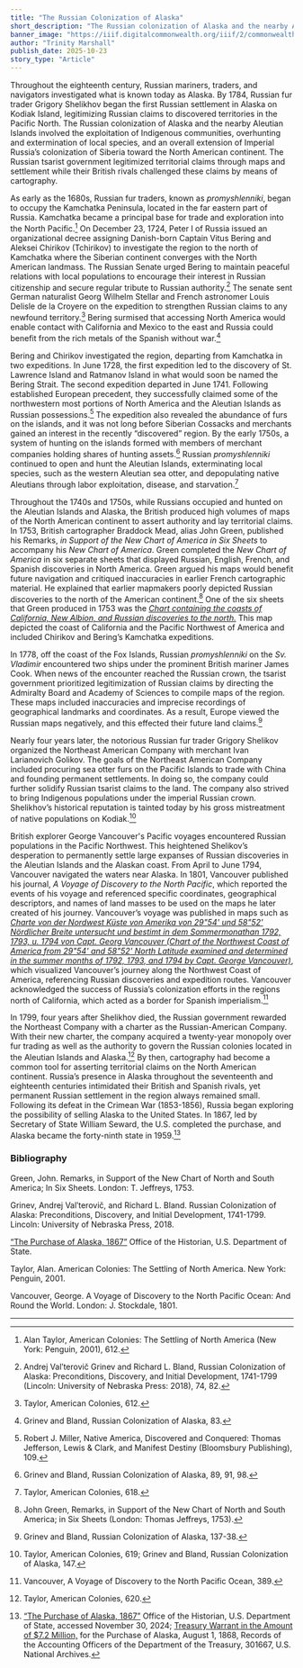 ```yaml
---
title: "The Russian Colonization of Alaska"
short_description: "The Russian colonization of Alaska and the nearby Aleutian Islands involved the exploitation of Indigenous communities, overhunting and extermination of local species, and an overall extension of Imperial Russia’s colonization of Siberia toward the North American continent."
banner_image: "https://iiif.digitalcommonwealth.org/iiif/2/commonwealth:q524n651t/3401,1618,1115,683/full/0/default.jpg"
author: "Trinity Marshall"
publish_date: 2025-10-23
story_type: "Article"
---
```



Throughout the eighteenth century, Russian mariners, traders, and navigators investigated what is known today as Alaska. By 1784, Russian fur trader Grigory Shelikhov began the first Russian settlement in Alaska on Kodiak Island, legitimizing Russian claims to discovered territories in the Pacific North. The Russian colonization of Alaska and the nearby Aleutian Islands involved the exploitation of Indigenous communities, overhunting and extermination of local species, and an overall extension of Imperial Russia’s colonization of Siberia toward the North American continent. The Russian tsarist government legitimized territorial claims through maps and settlement while their British rivals challenged these claims by means of cartography. 

As early as the 1680s, Russian fur traders, known as *promyshlenniki*, began to occupy the Kamchatka Peninsula, located in the far eastern part of Russia. Kamchatka became a principal base for trade and exploration into the North Pacific.[^1] On December 23, 1724, Peter I of Russia issued an organizational decree assigning Danish-born Captain Vitus Bering and Aleksei Chirikov (Tchirikov) to investigate the region to the north of Kamchatka where the Siberian continent converges with the North American landmass. The Russian Senate urged Bering to maintain peaceful relations with local populations to encourage their interest in Russian citizenship and secure regular tribute to Russian authority.[^2] The senate sent German naturalist Georg Wilhelm Stellar and French astronomer Louis Delisle de la Croyere on the expedition to strengthen Russian claims to any newfound territory.[^3] Bering surmised that accessing North America would enable contact with California and Mexico to the east and Russia could benefit from the rich metals of the Spanish without war.[^4]

Bering and Chirikov investigated the region, departing from Kamchatka in two expeditions. In June 1728, the first expedition led to the discovery of St. Lawrence Island and Ratmanov Island in what would soon be named the Bering Strait. The second expedition departed in June 1741. Following established European precedent, they successfully claimed some of the northwestern most portions of North America and the Aleutian Islands as Russian possessions.[^5] The expedition also revealed the abundance of furs on the islands, and it was not long before Siberian Cossacks and merchants gained an interest in the recently “discovered” region. By the early 1750s, a system of hunting on the islands formed with members of merchant companies holding shares of hunting assets.[^6] Russian *promyshlenniki* continued to open and hunt the Aleutian Islands, exterminating local species, such as the western Aleutian sea otter, and depopulating native Aleutians through labor exploitation, disease, and starvation.[^7]

Throughout the 1740s and 1750s, while Russians occupied and hunted on the Aleutian Islands and Alaska, the British produced high volumes of maps of the North American continent to assert authority and lay territorial claims. In 1753, British cartographer Braddock Mead, alias John Green, published his Remarks, *in Support of the New Chart of America in Six Sheets* to accompany his *New Chart of America*. Green completed the *New Chart of America* in six separate sheets that displayed Russian, English, French, and Spanish discoveries in North America. Green argued his maps would benefit future navigation and critiqued inaccuracies in earlier French cartographic material. He explained that earlier mapmakers poorly depicted Russian discoveries to the north of the American continent.[^8] One of the six sheets that Green produced in 1753 was the [*Chart containing the coasts of California, New Albion, and Russian discoveries to the north.*](https://www.argomaps.org/maps/commonwealth:q524mv60j/) This map depicted the coast of California and the Pacific Northwest of America and included Chirikov and Bering’s Kamchatka expeditions.

<InlineMapViewer identifier="commonwealth__q524mv60j" />

In 1778, off the coast of the Fox Islands, Russian *promyshlenniki* on the *Sv. Vladimir* encountered two ships under the prominent British mariner James Cook. When news of the encounter reached the Russian crown, the tsarist government prioritized legitimization of Russian claims by directing the Admiralty Board and Academy of Sciences to compile maps of the region. These maps included inaccuracies and imprecise recordings of geographical landmarks and coordinates. As a result, Europe viewed the Russian maps negatively, and this effected their future land claims.[^9]

Nearly four years later, the notorious Russian fur trader Grigory Shelikov organized the Northeast American Company with merchant Ivan Larianovich Golikov. The goals of the Northeast American Company included procuring sea otter furs on the Pacific Islands to trade with China and founding permanent settlements. In doing so, the company could further solidify Russian tsarist claims to the land. The company also strived to bring Indigenous populations under the imperial Russian crown. Shelikhov’s historical reputation is tainted today by his gross mistreatment of native populations on Kodiak.[^10]

British explorer George Vancouver's Pacific voyages encountered Russian populations in the Pacific Northwest. This heightened Shelikov’s desperation to permanently settle large expanses of Russian discoveries in the Aleutian Islands and the Alaskan coast. From April to June 1794, Vancouver navigated the waters near Alaska. In 1801, Vancouver published his journal, *A Voyage of Discovery to the North Pacific*, which reported the events of his voyage and referenced specific coordinates, geographical descriptors, and names of land masses to be used on the maps he later created of his journey. Vancouver’s voyage was published in maps such as [*Charte von der Nordwest Küste von Amerika von 29"54' und 58"52' Nördlicher Breite untersucht und bestimt in dem Sommermonathan 1792, 1793, u. 1794 von Capt. Georg Vancouver (Chart of the Northwest Coast of America from 29"54' and 58"52' North Latitude examined and determined in the summer months of 1792, 1793, and 1794 by Capt. George Vancouver)*](https://americana.jcblibrary.org/search/object/jcbcap-ljcbmaps-1-1-3027-101409/), which visualized Vancouver’s journey along the Northwest Coast of America, referencing Russian discoveries and expedition routes. Vancouver acknowledged the success of Russia’s colonization efforts in the regions north of California, which acted as a border for Spanish imperialism.[^11]

In 1799, four years after Shelikhov died, the Russian government rewarded the Northeast Company with a charter as the Russian-American Company. With their new charter, the company acquired a twenty-year monopoly over fur trading as well as the authority to govern the Russian colonies located in the Aleutian Islands and Alaska.[^12] By then, cartography had become a common tool for asserting territorial claims on the North American continent. Russia’s presence in Alaska throughout the seventeenth and eighteenth centuries intimidated their British and Spanish rivals, yet permanent Russian settlement in the region always remained small. Following its defeat in the Crimean War (1853-1856), Russia began exploring the possibility of selling Alaska to the United States. In 1867, led by Secretary of State William Seward, the U.S. completed the purchase, and Alaska became the forty-ninth state in 1959.[^13]

[^1]: Alan Taylor, American Colonies: The Settling of North America (New York: Penguin, 2001), 612.

[^2]: Andrej Valʹterovič Grinev and Richard L. Bland, Russian Colonization of Alaska: Preconditions, Discovery, and Initial Development, 1741-1799 (Lincoln: University of Nebraska Press: 2018), 74, 82. 

[^3]: Taylor, American Colonies, 612.

[^4]: Grinev and Bland, Russian Colonization of Alaska, 83.

[^5]: Robert J. Miller, Native America, Discovered and Conquered: Thomas Jefferson, Lewis & Clark, and Manifest Destiny (Bloomsbury Publishing), 109.

[^6]: Grinev and Bland, Russian Colonization of Alaska, 89, 91, 98.

[^7]: Taylor, American Colonies, 618.

[^8]: John Green, Remarks, in Support of the New Chart of North and South America; in Six Sheets (London: Thomas Jeffreys, 1753).

[^9]: Grinev and Bland, Russian Colonization of Alaska, 137-38.

[^10]: Taylor, American Colonies, 619; Grinev and Bland, Russian Colonization of Alaska, 147.  

[^11]: Vancouver, A Voyage of Discovery to the North Pacific Ocean, 389.

[^12]: Taylor, American Colonies, 620.

[^13]: [“The Purchase of Alaska, 1867”](https://history.state.gov/milestones/1866-1898/alaska-purchase#:~:text=Defeat%20in%20the%20Crimean%20War%20further%20reduced%20Russian%20interest%20in%20this%20region.&text=Russia%20offered%20to%20sell%20Alaska,in%20the%20Pacific%2C%20Great%20Britain) Office of the Historian, U.S. Department of State, accessed November 30, 2024; [Treasury Warrant in the Amount of $7.2 Million,](https://www.loc.gov/item/2021671101/) for the Purchase of Alaska, August 1, 1868, Records of the Accounting Officers of the Department of the Treasury, 301667, U.S. National Archives.

### Bibliography

Green, John. Remarks, in Support of the New Chart of North and South America; In Six Sheets. London: T. Jeffreys, 1753. 

Grinev, Andrej Valʹterovič, and Richard L. Bland. Russian Colonization of Alaska: Preconditions, Discovery, and Initial Development, 1741-1799. Lincoln: University of Nebraska Press, 2018.

[“The Purchase of Alaska, 1867”](https://history.state.gov/milestones/1866-1898/alaska-purchase#:~:text=Defeat%20in%20the%20Crimean%20War%20further%20reduced%20Russian%20interest%20in%20this%20region.&text=Russia%20offered%20to%20sell%20Alaska,in%20the%20Pacific%2C%20Great%20Britain) Office of the Historian, U.S. Department of State. 

Taylor, Alan. American Colonies: The Settling of North America. New York: Penguin, 2001.

Vancouver, George. A Voyage of Discovery to the North Pacific Ocean: And Round the World. London: J. Stockdale, 1801.

***
